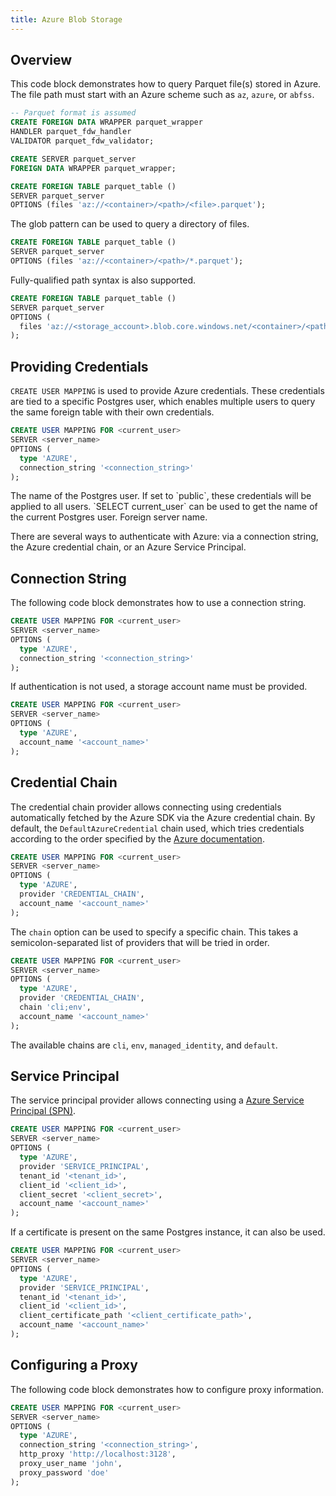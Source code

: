 ```yaml
---
title: Azure Blob Storage
---
```


## Overview

This code block demonstrates how to query Parquet file(s) stored in Azure. The file path must start with an Azure
scheme such as `az`, `azure`, or `abfss`.

```sql
-- Parquet format is assumed
CREATE FOREIGN DATA WRAPPER parquet_wrapper
HANDLER parquet_fdw_handler
VALIDATOR parquet_fdw_validator;

CREATE SERVER parquet_server
FOREIGN DATA WRAPPER parquet_wrapper;

CREATE FOREIGN TABLE parquet_table ()
SERVER parquet_server
OPTIONS (files 'az://<container>/<path>/<file>.parquet');
```

The glob pattern can be used to query a directory of files.

```sql
CREATE FOREIGN TABLE parquet_table ()
SERVER parquet_server
OPTIONS (files 'az://<container>/<path>/*.parquet');
```

Fully-qualified path syntax is also supported.

```sql
CREATE FOREIGN TABLE parquet_table ()
SERVER parquet_server
OPTIONS (
  files 'az://<storage_account>.blob.core.windows.net/<container>/<path>/*.parquet'
);
```

## Providing Credentials

`CREATE USER MAPPING` is used to provide Azure credentials. These credentials are tied to a specific Postgres user, which enables
multiple users to query the same foreign table with their own credentials.

```sql
CREATE USER MAPPING FOR <current_user>
SERVER <server_name>
OPTIONS (
  type 'AZURE',
  connection_string '<connection_string>'
);
```

<ParamField body="current_user" required>
  The name of the Postgres user. If set to `public`, these credentials will be
  applied to all users. `SELECT current_user` can be used to get the name of the
  current Postgres user.
</ParamField>
<ParamField body="server_name" required>
  Foreign server name.
</ParamField>

There are several ways to authenticate with Azure: via a connection string, the Azure credential chain, or an Azure Service Principal.

## Connection String

The following code block demonstrates how to use a connection string.

```sql
CREATE USER MAPPING FOR <current_user>
SERVER <server_name>
OPTIONS (
  type 'AZURE',
  connection_string '<connection_string>'
);
```

If authentication is not used, a storage account name must be provided.

```sql
CREATE USER MAPPING FOR <current_user>
SERVER <server_name>
OPTIONS (
  type 'AZURE',
  account_name '<account_name>'
);
```

## Credential Chain

The credential chain provider allows connecting using credentials automatically fetched by the Azure SDK via the Azure credential chain. By default,
the `DefaultAzureCredential` chain used, which tries credentials according to the order specified by the
[Azure documentation](https://learn.microsoft.com/en-us/javascript/api/@azure/identity/defaultazurecredential?view=azure-node-latest#@azure-identity-defaultazurecredential-constructor).

```sql
CREATE USER MAPPING FOR <current_user>
SERVER <server_name>
OPTIONS (
  type 'AZURE',
  provider 'CREDENTIAL_CHAIN',
  account_name '<account_name>'
);
```

The `chain` option can be used to specify a specific chain. This takes a semicolon-separated list of providers that will be tried in order.

```sql
CREATE USER MAPPING FOR <current_user>
SERVER <server_name>
OPTIONS (
  type 'AZURE',
  provider 'CREDENTIAL_CHAIN',
  chain 'cli;env',
  account_name '<account_name>'
);
```

The available chains are `cli`, `env`, `managed_identity`, and `default`.

## Service Principal

The service principal provider allows connecting using a [Azure Service Principal (SPN)](https://learn.microsoft.com/en-us/entra/architecture/service-accounts-principal).

```sql
CREATE USER MAPPING FOR <current_user>
SERVER <server_name>
OPTIONS (
  type 'AZURE',
  provider 'SERVICE_PRINCIPAL',
  tenant_id '<tenant_id>',
  client_id '<client_id>',
  client_secret '<client_secret>',
  account_name '<account_name>'
);
```

If a certificate is present on the same Postgres instance, it can also be used.

```sql
CREATE USER MAPPING FOR <current_user>
SERVER <server_name>
OPTIONS (
  type 'AZURE',
  provider 'SERVICE_PRINCIPAL',
  tenant_id '<tenant_id>',
  client_id '<client_id>',
  client_certificate_path '<client_certificate_path>',
  account_name '<account_name>'
);
```

## Configuring a Proxy

The following code block demonstrates how to configure proxy information.

```sql
CREATE USER MAPPING FOR <current_user>
SERVER <server_name>
OPTIONS (
  type 'AZURE',
  connection_string '<connection_string>',
  http_proxy 'http://localhost:3128',
  proxy_user_name 'john',
  proxy_password 'doe'
);
```
